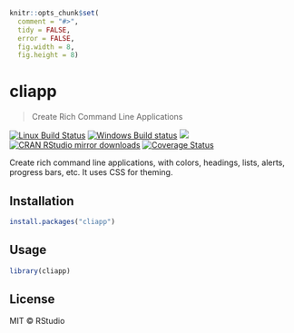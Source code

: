 
```r
knitr::opts_chunk$set(
  comment = "#>",
  tidy = FALSE,
  error = FALSE,
  fig.width = 8,
  fig.height = 8)
```

# cliapp

> Create Rich Command Line Applications

[![Linux Build Status](https://travis-ci.org/r-lib/cliapp.svg?branch=master)](https://travis-ci.org/r-lib/cliapp)
[![Windows Build status](https://ci.appveyor.com/api/projects/status/github/r-lib/cliapp?svg=true)](https://ci.appveyor.com/project/gaborcsardi/cliapp)
[![](http://www.r-pkg.org/badges/version/cliapp)](http://www.r-pkg.org/pkg/cliapp)
[![CRAN RStudio mirror downloads](http://cranlogs.r-pkg.org/badges/cliapp)](http://www.r-pkg.org/pkg/cliapp)
[![Coverage Status](https://img.shields.io/codecov/c/github/r-lib/cliapp/master.svg)](https://codecov.io/github/r-lib/cliapp?branch=master)

Create rich command line applications, with colors, headings, lists, alerts,
progress bars, etc. It uses CSS for theming.

## Installation

```r
install.packages("cliapp")
```

## Usage

```r
library(cliapp)
```

## License

MIT © RStudio
